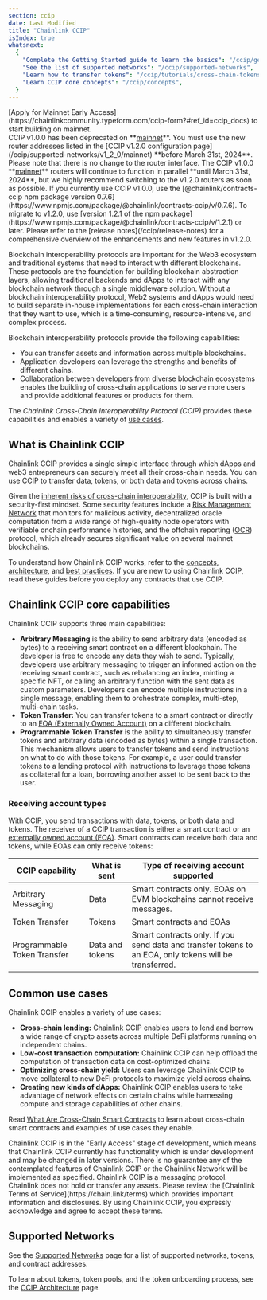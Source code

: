 ```yaml
---
section: ccip
date: Last Modified
title: "Chainlink CCIP"
isIndex: true
whatsnext:
  {
    "Complete the Getting Started guide to learn the basics": "/ccip/getting-started",
    "See the list of supported networks": "/ccip/supported-networks",
    "Learn how to transfer tokens": "/ccip/tutorials/cross-chain-tokens",
    "Learn CCIP core concepts": "/ccip/concepts",
  }
---
```



<Aside type="note" title="Mainnet Access">
  [Apply for Mainnet Early Access](https://chainlinkcommunity.typeform.com/ccip-form?#ref_id=ccip_docs) to start
  building on mainnet.
</Aside>

<Aside type="caution" title="Deprecation Notice for CCIP v1.0.0 on Mainnet">
  CCIP v1.0.0 has been deprecated on **<u>mainnet</u>**. You must use the new router addresses listed in the [CCIP
  v1.2.0 configuration page](/ccip/supported-networks/v1_2_0/mainnet) **before March 31st, 2024**. Please note that
  there is no change to the router interface. The CCIP v1.0.0 **<u>mainnet</u>** routers will continue to function in
  parallel **until March 31st, 2024**, but we highly recommend switching to the v1.2.0 routers as soon as possible. If
  you currently use CCIP v1.0.0, use the [@chainlink/contracts-ccip npm package version
  0.7.6](https://www.npmjs.com/package/@chainlink/contracts-ccip/v/0.7.6). To migrate to v1.2.0, use [version 1.2.1 of
  the npm package](https://www.npmjs.com/package/@chainlink/contracts-ccip/v/1.2.1) or later. Please refer to the
  [release notes](/ccip/release-notes) for a comprehensive overview of the enhancements and new features in v1.2.0.
</Aside>

Blockchain interoperability protocols are important for the Web3 ecosystem and traditional systems that need to interact with different blockchains. These protocols are the foundation for building blockchain abstraction layers, allowing traditional backends and dApps to interact with any blockchain network through a single middleware solution. Without a blockchain interoperability protocol, Web2 systems and dApps would need to build separate in-house implementations for each cross-chain interaction that they want to use, which is a time-consuming, resource-intensive, and complex process.

Blockchain interoperability protocols provide the following capabilities:

- You can transfer assets and information across multiple blockchains.
- Application developers can leverage the strengths and benefits of different chains.
- Collaboration between developers from diverse blockchain ecosystems enables the building of cross-chain applications to serve more users and provide additional features or products for them.

The _Chainlink Cross-Chain Interoperability Protocol (CCIP)_ provides these capabilities and enables a variety of [use cases](#common-use-cases).

## What is Chainlink CCIP

Chainlink CCIP provides a single simple interface through which dApps and web3 entrepreneurs can securely meet all their cross-chain needs. You can use CCIP to transfer data, tokens, or both data and tokens across chains.

Given the [inherent risks of cross-chain interoperability](/resources/bridge-risks), CCIP is built with a security-first mindset. Some security features include a [Risk Management Network](/ccip/concepts#risk-management-network) that monitors for malicious activity, decentralized oracle computation from a wide range of high-quality node operators with verifiable onchain performance histories, and the offchain reporting ([OCR](/architecture-overview/off-chain-reporting)) protocol, which already secures significant value on several mainnet blockchains.

<ClickToZoom src="/images/ccip/ccip-diagram-04_v04.webp" alt="Chainlink CCIP Architecture" />

To understand how Chainlink CCIP works, refer to the [concepts](/ccip/concepts), [architecture](/ccip/architecture), and [best practices](/ccip/best-practices). If you are new to using Chainlink CCIP, read these guides before you deploy any contracts that use CCIP.

## Chainlink CCIP core capabilities

Chainlink CCIP supports three main capabilities:

- **Arbitrary Messaging** is the ability to send arbitrary data (encoded as bytes) to a receiving smart contract on a different blockchain. The developer is free to encode any data they wish to send. Typically, developers use arbitrary messaging to trigger an informed action on the receiving smart contract, such as rebalancing an index, minting a specific NFT, or calling an arbitrary function with the sent data as custom parameters. Developers can encode multiple instructions in a single message, enabling them to orchestrate complex, multi-step, multi-chain tasks.
- **Token Transfer:** You can transfer tokens to a smart contract or directly to an [EOA (Externally Owned Account)](https://ethereum.org/en/developers/docs/accounts/#types-of-account) on a different blockchain.
- **Programmable Token Transfer** is the ability to simultaneously transfer tokens and arbitrary data (encoded as bytes) within a single transaction. This mechanism allows users to transfer tokens and send instructions on what to do with those tokens. For example, a user could transfer tokens to a lending protocol with instructions to leverage those tokens as collateral for a loan, borrowing another asset to be sent back to the user.

### Receiving account types

With CCIP, you send transactions with data, tokens, or both data and tokens. The receiver of a CCIP transaction is either a smart contract or an [externally owned account (EOA)](https://ethereum.org/en/developers/docs/accounts/#types-of-account). Smart contracts can receive both data and tokens, while EOAs can only receive tokens:

| CCIP capability             | What is sent    | Type of receiving account supported                                                                    |
| --------------------------- | --------------- | ------------------------------------------------------------------------------------------------------ |
| Arbitrary Messaging         | Data            | Smart contracts only. EOAs on EVM blockchains cannot receive messages.                                 |
| Token Transfer              | Tokens          | Smart contracts and EOAs                                                                               |
| Programmable Token Transfer | Data and tokens | Smart contracts only. If you send data and transfer tokens to an EOA, only tokens will be transferred. |

## Common use cases

Chainlink CCIP enables a variety of use cases:

- **Cross-chain lending:** Chainlink CCIP enables users to lend and borrow a wide range of crypto assets across multiple DeFi platforms running on independent chains.
- **Low-cost transaction computation:** Chainlink CCIP can help offload the computation of transaction data on cost-optimized chains.
- **Optimizing cross-chain yield:** Users can leverage Chainlink CCIP to move collateral to new DeFi protocols to maximize yield across chains.
- **Creating new kinds of dApps:** Chainlink CCIP enables users to take advantage of network effects on certain chains while harnessing compute and storage capabilities of other chains.

Read [What Are Cross-Chain Smart Contracts](https://chain.link/education-hub/cross-chain-smart-contracts) to learn about cross-chain smart contracts and examples of use cases they enable.

<Aside type="note" title="Early Access">
  Chainlink CCIP is in the "Early Access" stage of development, which means that Chainlink CCIP currently has
  functionality which is under development and may be changed in later versions. There is no guarantee any of the
  contemplated features of Chainlink CCIP or the Chainlink Network will be implemented as specified. Chainlink CCIP is a
  messaging protocol. Chainlink does not hold or transfer any assets. Please review the [Chainlink Terms of
  Service](https://chain.link/terms) which provides important information and disclosures. By using Chainlink CCIP, you
  expressly acknowledge and agree to accept these terms.
</Aside>

## Supported Networks

See the [Supported Networks](/ccip/supported-networks/) page for a list of supported networks, tokens, and contract addresses.

To learn about tokens, token pools, and the token onboarding process, see the [CCIP Architecture](/ccip/architecture#token-pools) page.
